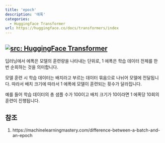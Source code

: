 ```yaml
---
title: 'epoch'
description: '에폭'
categories:
  - Huggingface Transformer
url: https://huggingface.co/docs/transformers/index
---
```

<a href="https://huggingface.co/docs/transformers/index" target="_blank"><img   loading="lazy" alt="src: HuggingFace Transformer" src="https://img.shields.io/badge/문서-Huggingface_Transformer-blue" ></a>
---
딥러닝에서 에폭은 모델의 훈련량을 나타내는 단위로, 1 에폭은 학습 데이터 전체를 한 번 순회하는 것을 의미합니다.

모델 훈련 시 학습 데이터는 배치라고 부르는 데이터 묶음으로 나뉘어 모델에 전달됩니다. 따라서 배치 크기에 따라서 1 에폭에 모델이 훈련되는 횟수가 달라집니다.

예를 들어 학습 데이터의 총 샘플 수가 100이고 배치 크기가 10이라면 1 에폭당 10회의 훈련이 진행됩니다.

## 참조

1. https://machinelearningmastery.com/difference-between-a-batch-and-an-epoch